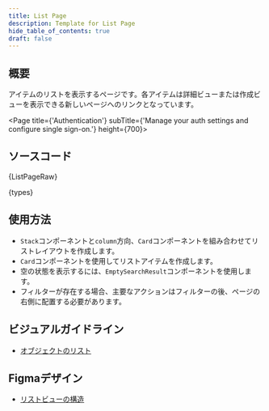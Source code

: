 ```yaml
---
title: List Page
description: Template for List Page
hide_table_of_contents: true
draft: false
---
```




## 概要

アイテムのリストを表示するページです。各アイテムは詳細ビューまたは作成ビューを表示できる新しいページへのリンクとなっています。

<Page title={'Authentication'} subTitle={'Manage your auth settings and configure single sign-on.'} height={700}>
  <DataProvider>
    <ListPage />
  </DataProvider>
</Page>

## ソースコード

<CodeCollapse label="ListPage.tsx" isOpen>
  {ListPageRaw}
</CodeCollapse>

<CodeCollapse label="types.ts">{types}</CodeCollapse>

## 使用方法

- `Stack`コンポーネントと`column`方向、`Card`コンポーネントを組み合わせてリストレイアウトを作成します。
- `Card`コンポーネントを使用してリストアイテムを作成します。
- 空の状態を表示するには、`EmptySearchResult`コンポーネントを使用します。
- フィルターが存在する場合、主要なアクションはフィルターの後、ページの右側に配置する必要があります。

## ビジュアルガイドライン

- [オブジェクトのリスト](/templates/lists-of-objects)

## Figmaデザイン

- [リストビューの構造](https://www.figma.com/file/Jk9PWNElaPZh2oSBWOxoWm/Joseph-Breitreiter-%7C-List-View---In-Progress?type=design&node-id=454-6362&mode=design&t=INSTd153rtu6sbBU-0)